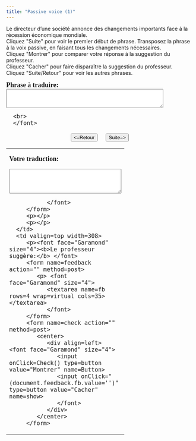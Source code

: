```yaml
---
title: "Passive voice (1)"
---
```


Le directeur d'une société annonce des changements importants face à la récession économique mondiale.<br />
Cliquez &quot;Suite&quot; pour voir le premier début de phrase. Transposez la phrase à la voix passive, en faisant tous les changements nécessaires. <br>
Cliquez &quot;Montrer&quot; pour comparer votre réponse &agrave; la suggestion du professeur.<br>
Cliquez &quot;Cacher&quot; pour faire dispara&icirc;tre la suggestion du professeur. <br />
Cliquez &quot;Suite/Retour&quot; pour voir les autres phrases.<br>


<form name=qbox action="" method=post>
   <p><font face="Garamond" size="4"><b>Phrase à traduire:<br>
      </b> 
      <textarea name=q rows=3 wrap=virtual cols=50></textarea>
      <br>
      </font>
   </p>
   <center>
      <div align=left> <font face="Garamond" size="4"> 
         <input onClick=begin(-1) type=button value="&lt;=Retour" name=show>
         &nbsp; &nbsp; 
         <input onClick=begin(1) type=button value="Suite=&gt;" name=show>
         <br>
         </font>
      </div>
   </center>
</form>
<p></p>
<p></p>
</td>
<td width=200></td>
</tr>
</tbody> 
</table>
<table width="80%" border=0 align="center">
<tbody>
   <tr>
      <td valign=top width=236>
         <p><font face="Garamond" size="4"><b>Votre traduction:</b> </font> 
         <form name=Sinput action="" method=post>
            <p> <font face="Garamond" size="4"> 
               <textarea name=Content rows=4 wrap=virtual cols=35></textarea>
               </font> 
         </form>
         <p></p>
         <p></p>
      </td>
      <td valign=top width=308>
         <p><font face="Garamond" size="4"><b>Le professeur suggère:</b> </font> 
         <form name=feedback action="" method=post>
            <p> <font face="Garamond" size="4"> 
               <textarea name=fb rows=4 wrap=virtual cols=35></textarea>
               </font> 
         </form>
         <form name=check action="" method=post>
            <center>
               <div align=left> <font face="Garamond" size="4"> 
                  <input onClick=Check() type=button value="Montrer" name=Button>
                  <input onClick="(document.feedback.fb.value='')" type=button value="Cacher" name=show>
                  </font>
               </div>
            </center>
         </form>

<SCRIPT language=Javascript><!--//
//  This code is based on a script by Marmoe Soemarmo.  
//  Dan Beeby modified it and wrote the creation interface, JavaScripts, and Perl Scripts.
//  http://lang.swarthmore.edu/mellon -- dbeeby@haverford.edu.
//  Content by Alison Murray Levine, University of Virginia, alevine@virginia.edu.
//  You may borrow and modify these scripts, but please give credit where credit is due.
	var Question= new Array();
	var Answer= new Array();
//---------------------DATA--------------------

Question[1]="Jeanne remplacera Martine à l'accueil.";Question[2]="On va complètement rénover les bureaux du conseil d'administration.";Question[3]="Notre agent comptable présentera un nouveau rapport financier.";Question[4]="Nous allons virer l'agence de voyage que nous avons utilisée auparavant.";Question[5]="On va licensier seize employés.";Question[6]="On a déjà étudié la vente du bâtiment, mais on n'a pas encore pris de décision.";Question[7]="Le conseil d'administration va recommander une réorganisation de la production.";Question[8]="Le co-directeur vient d'annoncer un nouveau plan 2020.";Question[9]="On conserve tous les bâtiments historiques du site.";Question[10]="On annoncera les nouveaux salaires quand on les aura décidé.";

Answer[1]="Martine sera remplacée par Jeanne à l'accueil.";Answer[2]="Les bureaux du conseil d'administration seront (vont être) complètement rénovés.";Answer[3]="Un nouveau rapport financier sera présenté par notre agent comptable.";Answer[4]="L'agence de voyage que nous avons utilisée auparavant sera (va être) virée.";Answer[5]="Seize employés seront (vont être) licensiés.";Answer[6]="La vente du bâtiment à été étudiée, mais la décision n'a pas encore été prise (aucune décision n'a été prise).";Answer[7]="Une réorganisation de la production sera (va être) recommandée par le conseil d'administration.";Answer[8]="Un nouveau plan 2020 vient d'être annoncé par le co-directeur.";Answer[9]="Tous les bâtiments historiques du site sont conservés.";Answer[10]="Les nouveaux salaires seront annoncés quand ils seront (auront été) décidés.";

//-------------------END DATA-------------

var NextQ = 0;
var QN = 0;

function begin(QN){
NextQ = NextQ + QN
	if (Question[NextQ] == null) {
alert("Il n’y a plus de questions. Cliquez sur suite/retour pour revoir les questions.")
	}
	document.feedback.fb.value=""
	document.Sinput.Content.value=""
	document.qbox.q.value=Question[NextQ]
}

function Check(){
	if (document.Sinput.Content.value == ""){
        document.feedback.fb.value="Essayez de répondre à la question avant de voir la réponse du professeur."
        }
	else{
	document.feedback.fb.value=Answer[NextQ]
}
}
//--></SCRIPT>